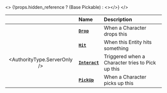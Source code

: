 
<>
	{!props.hidden_reference ? (<ReferenceLink href="scripting-reference/classes/base-classes/pickable">Base Pickable</ReferenceLink>) : <></>}
</>


|  | **Name** | **Description** |
| :---: | :--- | :--- |
|  | [**`Drop`**](./scripting-reference/classes/base-classes/pickable.mdx#drop) | When a Character drops this |
|  | [**`Hit`**](./scripting-reference/classes/base-classes/pickable.mdx#hit) | When this Entity hits something |
| <AuthorityType.ServerOnly /> | [**`Interact`**](./scripting-reference/classes/base-classes/pickable.mdx#interact) | Triggered when a Character tries to Pick up this |
|  | [**`PickUp`**](./scripting-reference/classes/base-classes/pickable.mdx#pickup) | When a Character picks up this |